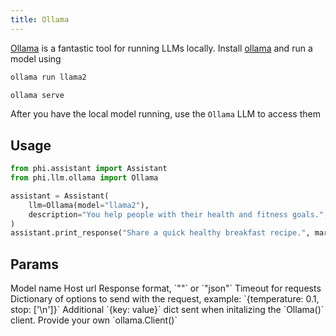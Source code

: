 ```yaml
---
title: Ollama
---
```


[Ollama](https://ollama.com) is a fantastic tool for running LLMs locally. Install [ollama](https://ollama.com) and run a model using

<CodeGroup>

```bash run model
ollama run llama2
```

```bash serve
ollama serve
```

</CodeGroup>

After you have the local model running, use the `Ollama` LLM to access them

## Usage

<CodeGroup>

```python assistant.py
from phi.assistant import Assistant
from phi.llm.ollama import Ollama

assistant = Assistant(
    llm=Ollama(model="llama2"),
    description="You help people with their health and fitness goals.",
)
assistant.print_response("Share a quick healthy breakfast recipe.", markdown=True)
```

</CodeGroup>

## Params

<ResponseField name="model" type="str">
  Model name
</ResponseField>
<ResponseField name="host" type="str">
  Host url
</ResponseField>
<ResponseField name="format" type="str" default="">
  Response format, `""` or `"json"`
</ResponseField>
<ResponseField name="timeout" type="Any" default="None">
  Timeout for requests
</ResponseField>
<ResponseField name="options" type="Dict[str, Any]" default="None">
  Dictionary of options to send with the request, example: `{temperature: 0.1, stop: ['\n']}`
</ResponseField>
<ResponseField name="keep_alive" type="Union[float, str]" default="None">
</ResponseField>
<ResponseField name="client_kwargs" type="Dict[str, Any]" default="None">
  Additional `{key: value}` dict sent when initalizing the `Ollama()` client.
</ResponseField>
<ResponseField name="ollama_client" type="ollama.Client()" default="None">
  Provide your own `ollama.Client()`
</ResponseField>

<Snippet file="message-us-discord.mdx" />
